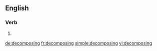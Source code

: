 
==English==

===Verb===
{{head|en|present participle}}

# {{present participle of|decompose|lang=en}}

[[de:decomposing]]
[[fr:decomposing]]
[[simple:decomposing]]
[[vi:decomposing]]